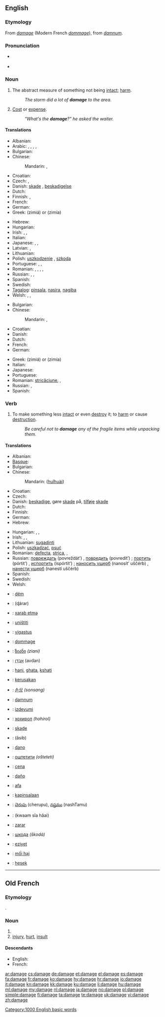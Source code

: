{{wikipedia}}
==English==

===Etymology===
From {{etyl|fro}} ''[[#Old French|damage]]'' (Modern French ''[[dommage]]''), from {{etyl|la}} ''[[damnum]]''.

===Pronunciation===
* {{a|US}} {{IPA|/ˈdæmədʒ/}}
* {{audio|en-us-damage.ogg|Audio (US)}}

===Noun===
{{en-noun}}

# The abstract measure of something not being [[intact]]; [[harm]].
#: ''The storm did a lot of '''damage''' to the area.''
# {{slang}} [[cost|Cost]] or [[expense]].
#: ''"What's the '''damage'''?" he asked the waiter.''

====Translations====
{{trans-top|abstract measure of something not being intact; harm}}
* Albanian: {{t|sq|dëmtim|m|xs=Albanian}}
* Arabic: {{t|ar|عطل|m|tr=3uTl}},  {{t|ar|ضرر|m|tr=Darar}},  {{t|ar|أضرار|m|tr='iDraar}},  {{t|ar|تلف|m|tr=talaf}},  {{t|ar|خسارة|f|tr=khasaara}}
* Bulgarian: {{t+|bg|щета|f}}
* Chinese:
*: Mandarin: {{t-|cmn|損害|sc=Hani}},  {{t|cmn|损害|tr=sǔnhài|sc=Hani}}
* Croatian: {{t-|hr|šteta|f|alt=štȅta}}
* Czech: {{t-|cs|poškození|n}}, {{t+|cs|škoda|f}}
* Danish: [[skade]] {{c}}, [[beskadigelse]] {{c}}
* Dutch: {{t+|nl|schade}}
* Finnish: {{t+|fi|vaurio}}, {{t+|fi|vahinko}}
* French: {{t+|fr|dommage|m}}
* German: {{t+|de|Schaden|m}}
* Greek: {{t+|el|ζημιά|f}} (zimiá) or {{t|el|ζημία|f}} (zimía)
{{trans-mid}}
* Hebrew: {{t-|he|נזק|m|tr=nezeq}}
* Hungarian: {{t+|hu|kár}}
* Irish: {{t-|ga|damáiste|m|xs=Irish}}, {{t-|ga|díobháil|f|xs=Irish}}, {{t-|ga|millteanas|m|xs=Irish}}
* Italian: {{t+|it|danno|m}}
* Japanese: {{t|ja|痛手|tr=いたで, itade}},  {{t+|ja|損害|tr=そんがい, songai}},  {{t-|ja|損傷|tr=そんしょう, sonshō}}
* Latvian: {{t|lv| bojājums|m}}, {{t|lv|postījums|m}}
* Lithuanian: {{t|lt|žala|f}}
* Polish: [[uszkodzenie]] {{n}}, [[szkoda]] {{f}}
* Portuguese: {{t-|pt|avaria|f}}, {{t+|pt|dano|m}}, {{t+|pt|estrago|m}}
* Romanian: {{t-|ro|avarie}},  {{t-|ro|daună}},  {{t|ro|pagubă}}, {{t|ro|avarii|f|p}}, {{t|ro|daune|f|p}}
* Russian: {{t+|ru|повреждение|n|tr=povreždénije}}, {{t+|ru|ущерб|m|tr=uščérb}}, {{t+|ru|вред|m|tr=vred}}
* Spanish: {{t-|es|daño|m}}
* Swedish: {{t+|sv|skada|c}}
* [[Tagalog]]: [[pinsala]], [[nasira]], [[nagiba]]
* Welsh: {{t-|cy|difrod|m|xs=Welsh}},  {{t|cy|amhariad|m|xs=Welsh}},  {{t|cy|amhariadau|p|xs=Welsh}}
{{trans-bottom}}

{{trans-top|cost or expense}}
* Bulgarian: {{t|bg|вреда|f}}
* Chinese:
*: Mandarin: {{t-|cmn|損失|sc=Hani}},  {{t|cmn|损失|tr=sǔnshī|sc=Hani}}
* Croatian: {{t-|hr|šteta|f|alt=štȅta}}
* Danish: {{t-|da|skade|c}}
* Dutch: {{t+|nl|schade}}
* French: {{t+|fr|dommage|m}}
* German: {{t+|de|Schaden|m}}
{{trans-mid}}
* Greek: {{t+|el|ζημιά|f}} (zimiá) or {{t|el|ζημία|f}} (zimía)
* Italian: {{t+|it|danno|m}}
* Japanese: {{t+|ja|損失|tr=そんしつ, sonshitsu}}
* Portuguese: {{t+|pt|estrago|m}}
* Romanian: [[stricăciune]], {{t|ro|pagube|f|p}}, {{t|ro|daune|f|p}}
* Russian: {{t|ru|ущерб|m|tr=uščérb}}, {{t|ru|убыток|m|tr=ubýtok}}
* Spanish: {{t-|es|daño|m}}
{{trans-bottom}}

===Verb===
{{en-verb|damag|ing}}

# To make something less [[intact]] or even [[destroy]] it; to [[harm]] or cause [[destruction]].
#: ''Be careful not to '''damage''' any of the fragile items while unpacking them.''

====Translations====
{{trans-top|to make something less intact or even destroy it; to harm or cause destruction}}
* Albanian: {{t-|sq|dëmtoj|xs=Albanian}}
* [[Basque]]: {{t|eu|kalte egin|xs=Basque}}
* Bulgarian: {{t|bg|повреждам}}
* Chinese:
*: Mandarin: {{zh-ts|毀壞|毁坏}} ([[huǐ]][[huài]])
* Croatian: {{t-|hr|oštetiti}}
* Czech: {{t-|cs|poškodit}}
* Danish: [[beskadige]], gøre [[skade]] på, [[tilføje]] [[skade]]
* Dutch: {{t+|nl|beschadigen}}
* Finnish: {{t+|fi|vaurioittaa}}
* German: {{t+|de|beschädigen}}
* Hebrew: {{t-|he|הזיק|tr=hizík}}
{{trans-mid}}
* Hungarian: {{t|hu|megkárosít}}, {{t+|hu|megrongál}}, {{t+|hu|tönkretesz}}
* Irish: {{t|ga|damáistigh|xs=Irish}}, {{t-|ga|déan|xs=Irish}} {{t-|ga|damáiste|xs=Irish}}, {{t-|ga|déan|xs=Irish}} {{t-|ga|díobháil|xs=Irish}}
* Lithuanian: [[sugadinti]]
* Polish: [[uszkadzać]], [[psuć]]
* Romanian: [[defecta]], [[strica]], {{t-|ro|deteriora}}, {{t-|ro|avaria}}
* Russian: [[повреждать]] (povreždát’) {{impf}}, [[повредить]] (povredít’) {{pf}}; [[портить]] (pórtit’) {{impf}}, [[испортить]] (ispórtit’) {{pf}}; [[наносить ущерб]] (nanosít’ uščérb) {{impf}}, [[нанести ущерб]] (nanestí uščérb) {{pf}}
* Spanish: {{t+|es|dañar}}
* Swedish: {{t+|sv|skada}}
* Welsh: {{t|cy|amharu|xs=Welsh}}
{{trans-bottom}}

{{checktrans-top}}
* {{ttbc|Albanian}}: [[dëm]]
* {{ttbc|Arabic}}: {{Arab|[[ضرر]]}} (ɖárar)
* {{ttbc|Azeri}}: [[xarab etmə]]
* {{ttbc|Bosnian}}: [[uništiti]]
* {{ttbc|Estonian}}: [[vigastus]]
* {{ttbc|French}}: [[dommage]] {{m}}
* {{ttbc|Georgian}}: [[ზიანი]] ''(ziani)''
* {{ttbc|Hebrew}}: [[אבדן|אָבְדָן]] (avdan)
* {{ttbc|Hindi}}: [[hani]], [[ghata]], [[kshati]]
* {{ttbc|Indonesian}}: [[kerusakan]]
* {{ttbc|Korean}}: [[손상]] ''(sonsang)''
{{checktrans-mid}}
* {{ttbc|Latin}}: [[damnum]] {{n}}
* {{ttbc|Latvian}}: [[izdevumi]]
* {{ttbc|Mongolian}}: [[хохирол]] ''(hohirol)''
* {{ttbc|Norwegian}}: [[skade]]
* {{ttbc|Persian}}: {{fa-Arab|[[آسیب]]}} (âsib)
* {{ttbc|Portuguese}}: [[dano]]
* {{ttbc|Serbian}}: [[оштетити]] ''(ošteteti)''
* {{ttbc|Slovak}}: [[cena]]
* {{ttbc|Spanish}}: [[daño]]
* {{ttbc|Swahili}}: [[afa]]
* {{ttbc|Tagalog}}: [[kapinsalaan]]
* {{ttbc|Telugu}}: [[చెరుపు]] (cherupu), [[నష్టము]] (nashTamu)
* {{ttbc|Thai}}: {{Thai|[[ความเสียหาย]]}} (kwaam sĭa hăai)
* {{ttbc|Turkish}}: [[zarar]]
* {{ttbc|Ukrainian}}: [[шкода]] ''(škodá)''
* {{ttbc|Uyghur}}: [[eziyet]]
* {{ttbc|Vietnamese}}: [[mối hại]]
* {{ttbc|Yiddish}}: [[hesek]]
{{checktrans-bottom}}

[[Category:1000 English basic words]]

----

==Old French==

===Etymology===
{{etyl|la|fro}} {{term|damnum|lang=la}}.

===Noun===
{{fro-noun-m}}

# {{l|en|damage}}
# [[injury]], [[hurt]], [[insult]]

====Descendants====
* English: {{l|en|damage}}
* French: {{l|fr|dommage}}

[[ar:damage]]
[[cs:damage]]
[[de:damage]]
[[et:damage]]
[[el:damage]]
[[es:damage]]
[[fa:damage]]
[[fr:damage]]
[[ko:damage]]
[[hy:damage]]
[[hr:damage]]
[[io:damage]]
[[it:damage]]
[[kn:damage]]
[[kk:damage]]
[[ku:damage]]
[[li:damage]]
[[hu:damage]]
[[ml:damage]]
[[my:damage]]
[[nl:damage]]
[[ja:damage]]
[[no:damage]]
[[pl:damage]]
[[simple:damage]]
[[fi:damage]]
[[ta:damage]]
[[te:damage]]
[[uk:damage]]
[[vi:damage]]
[[zh:damage]]